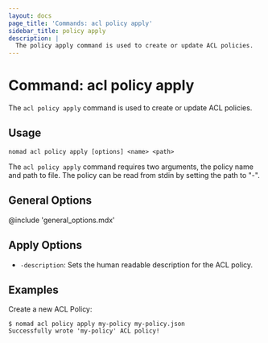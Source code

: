 ```yaml
---
layout: docs
page_title: 'Commands: acl policy apply'
sidebar_title: policy apply
description: |
  The policy apply command is used to create or update ACL policies.
---
```


# Command: acl policy apply

The `acl policy apply` command is used to create or update ACL policies.

## Usage

```plaintext
nomad acl policy apply [options] <name> <path>
```

The `acl policy apply` command requires two arguments, the policy name and path
to file. The policy can be read from stdin by setting the path to "-".

## General Options

@include 'general_options.mdx'

## Apply Options

- `-description`: Sets the human readable description for the ACL policy.

## Examples

Create a new ACL Policy:

```shell
$ nomad acl policy apply my-policy my-policy.json
Successfully wrote 'my-policy' ACL policy!
```
